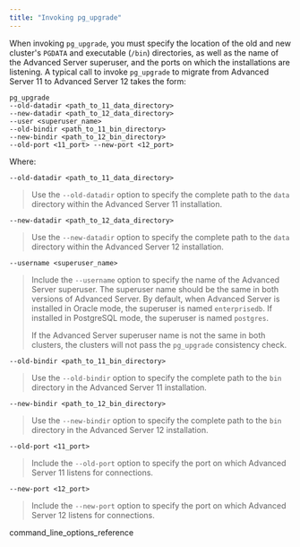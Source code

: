 ```yaml
---
title: "Invoking pg_upgrade"
---
```


When invoking `pg_upgrade`, you must specify the location of the old and new cluster's `PGDATA` and executable (`/bin`) directories, as well as the name of the Advanced Server superuser, and the ports on which the installations are listening. A typical call to invoke `pg_upgrade` to migrate from Advanced Server 11 to Advanced Server 12 takes the form:

``` text
pg_upgrade
--old-datadir <path_to_11_data_directory>
--new-datadir <path_to_12_data_directory>
--user <superuser_name>
--old-bindir <path_to_11_bin_directory>
--new-bindir <path_to_12_bin_directory>
--old-port <11_port> --new-port <12_port>
```

Where:

`--old-datadir <path_to_11_data_directory>`

> Use the `--old-datadir` option to specify the complete path to the `data` directory within the Advanced Server 11 installation.

`--new-datadir <path_to_12_data_directory>`

> Use the `--new-datadir` option to specify the complete path to the `data` directory within the Advanced Server 12 installation.

`--username <superuser_name>`

> Include the `--username` option to specify the name of the Advanced Server superuser. The superuser name should be the same in both versions of Advanced Server. By default, when Advanced Server is installed in Oracle mode, the superuser is named `enterprisedb`. If installed in PostgreSQL mode, the superuser is named `postgres`.
> 
> If the Advanced Server superuser name is not the same in both clusters, the clusters will not pass the `pg_upgrade` consistency check.

`--old-bindir <path_to_11_bin_directory>`

> Use the `--old-bindir` option to specify the complete path to the `bin` directory in the Advanced Server 11 installation.

`--new-bindir <path_to_12_bin_directory>`

> Use the `--new-bindir` option to specify the complete path to the `bin` directory in the Advanced Server 12 installation.

`--old-port <11_port>`

> Include the `--old-port` option to specify the port on which Advanced Server 11 listens for connections.

`--new-port <12_port>`

> Include the `--new-port` option to specify the port on which Advanced Server 12 listens for connections.

<div class="toctree" data-maxdepth="3">

command_line_options_reference

</div>
